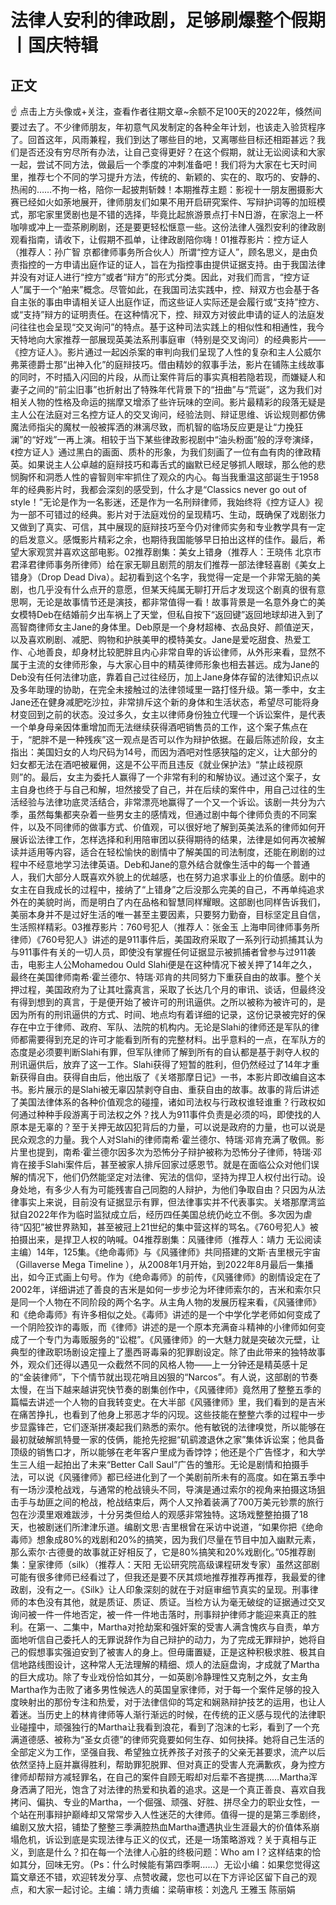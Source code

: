 # 法律人安利的律政剧，足够刷爆整个假期丨国庆特辑
## 正文
☝ 点击上方头像或+关注，查看作者往期文章~余额不足100天的2022年，倏然间要过去了。不少律师朋友，年初意气风发制定的各种全年计划，也该走入验货程序了。回首这年，风雨兼程，我们到达了哪些目的地，又离哪些目标还相距甚远？我们是否还没有穷尽所有办法，让自己变得更好？在这个假期，就让无讼阅读和大家一起，尝试不同方法，做最后一个季度的冲刺准备吧！我们将为大家在七天时间里，推荐七个不同的学习提升方法，传统的、新颖的、实在的、取巧的、安静的、热闹的……不拘一格，陪你一起披荆斩棘！本期推荐主题：影视十一朋友圈摄影大赛已经如火如荼地展开，律师朋友们如果不用开启研究案件、写辩护词等的加班模式，那宅家里煲剧也是不错的选择，毕竟比起旅游景点打卡N日游，在家泡上一杯咖啡或冲上一壶茶刷刷剧，还是要更轻松惬意一些。这份法律人强烈安利的律政剧观看指南，请收下，让假期不孤单，让律政剧陪你嗨！01推荐影片：控方证人（推荐人：孙广智 京都律师事务所合伙人）所谓“控方证人”，顾名思义，是由负责指控的一方申请出庭作证的证人，旨在为指控事由提供证据支持。由于我国法律并没有对证人进行“控方”或者“辩方”的形式分类。因此，对我们而言，“控方证人”属于一个“舶来”概念。尽管如此，在我国司法实践中，控、辩双方也会基于各自主张的事由申请相关证人出庭作证，而这些证人实际还是会履行或“支持”控方、或“支持”辩方的证明责任。在这种情况下，控、辩双方对彼此申请的证人的法庭发问往往也会呈现“交叉询问”的特点。基于这种司法实践上的相似性和相通性，我今天特地向大家推荐一部展现英美法系刑事庭审（特别是交叉询问）的经典影片——《控方证人》。影片通过一起凶杀案的审判向我们呈现了人性的复杂和主人公威尔弗莱德爵士那“出神入化”的庭辩技巧。借由精妙的叙事手法，影片在铺陈主线故事的同时，不时插入闪回的片段，从而让案件背后的事实真相若隐若现，而嫌疑人和妻子之间的“前尘旧事”也折射出了特殊年代背景下的“扭曲”与“荒诞”，这为我们对相关人物的性格及命运的揣摩又增添了些许玩味的空间。影片最精彩的段落无疑是主人公在法庭对三名控方证人的交叉询问，经验法则、辩证思维、诉讼规则都仿佛魔法师指尖的魔杖一般被挥洒的淋漓尽致，而机智的临场反应更是让“力挽狂澜”的“好戏”一再上演。相较于当下某些律政影视剧中“油头粉面”般的浮夸演绎，《控方证人》通过黑白的画面、质朴的形象，为我们刻画了一位有血有肉的律政精英。如果说主人公卓越的庭辩技巧和毒舌式的幽默已经足够抓人眼球，那么他的悲悯胸怀和洞悉人性的睿智则牢牢抓住了观众的内心。每当我重温这部诞生于1958年的经典影片时，我都会深刻的感受到，什么才是“Classics never go out of style！”无论是作为一名影迷，还是作为一名刑辩律师，我始终将《控方证人》视为一部不可错过的经典。影片对于法庭戏份的呈现精巧、生动，既确保了戏剧张力又做到了真实、可信，其中展现的庭辩技巧至今仍对律师实务和专业教学具有一定的启发意义。感慨影片精彩之余，也期待我国能够早日拍出这样的佳作。最后，希望大家观赏并喜欢这部电影。02推荐剧集：美女上错身（推荐人：王晓伟 北京市君泽君律师事务所律师）给在家无聊且剧荒的朋友们推荐一部法律轻喜剧《美女上错身》（Drop Dead Diva）。起初看到这个名字，我觉得一定是一个非常无脑的美剧，也几乎没有什么点开的意愿，但某天纯属无聊打开后才发现这个剧真的很有意思啊，无论是故事情节还是演技，都非常值得一看！故事背景是一名意外身亡的美女模特Deb在结婚前夕出车祸上了天堂，但私自按下“返回键”返回地球却进入到了高智商律师女主Jane的身体里。Deb原是一个身材超棒、衣品良好、颜值逆天，以及喜欢刷剧、减肥、购物和护肤美甲的模特美女。Jane是爱吃甜食、热爱工作、心地善良，却身材比较肥胖且内心非常自卑的诉讼律师，从外形来看，显然不属于主流的女律师形象，与大家心目中的精英律师形象也相去甚远。成为Jane的Deb没有任何法律功底，靠着自己过往经历，加上Jane身体存留的法律知识点以及多年助理的协助，在完全未接触过的法律领域里一路打怪升级。第一季中，女主Jane还在健身减肥吃沙拉，非常排斥这个新的身体和生活状态，希望尽可能将身材变回到之前的状态。没过多久，女主以律师身份独立代理一个诉讼案件，是代表一个单身母亲因体重增加而无法继续获得酒吧销售员的工作，这个案子焦点在于，“肥胖不是一种残疾”这一观点是否可以作为辩护依据。在最后陈述阶段，女主指出：美国妇女的人均尺码为14号，而因为酒吧对性感狭隘的定义，让大部分的妇女都无法在酒吧被雇佣，这是不公平而且违反《就业保护法》“禁止歧视原则”的。最后，女主为委托人赢得了一个非常有利的和解协议。通过这个案子，女主自身也终于与自己和解，坦然接受了自己，并在后续的案件中，用自己过往的生活经验与法律功底灵活结合，非常漂亮地赢得了一个又一个诉讼。该剧一共分为六季，虽然每集都夹杂着一些男女主的感情戏，但通过剧中每个律师负责的不同案件，以及不同律师的做事方式、价值观，可以很好地了解到英美法系的律师如何开展诉讼法律工作，怎样选择和利用陪审团以获得期待的结果，法律是如何再次被解读并适用等内容，适合在轻松愉快的剧情中了解美国的司法制度，还能在刷剧的过程中不经意地学习法律英语。Deb和Jane的意外结合就像生活中的每一个普通人，我们大部分人既喜欢外貌上的优越感，也在努力追求事业上的价值感。剧中的女主在自我成长的过程中，接纳了“上错身”之后没那么完美的自己，不再单纯追求外在的美貌时尚，而是明白了内在品格和智慧同样耀眼。这部剧也同样告诉我们，美丽本身并不是过好生活的唯一甚至主要因素，只要努力勤奋，目标坚定且自信，生活照样精彩。03推荐影片：760号犯人（推荐人：张金玉 上海申同律师事务所律师）《760号犯人》讲述的是911事件后，美国政府采取了一系列行动抓捕其认为与911事件有关的一切人员，即使没有掌握任何证据显示被抓捕者曾参与过911袭击，电影主人公Mohamedou Ould Slahi便是在这种情况下被关押了14年之久，最终在美国律师南希·霍兰德尔、特瑞·邓肯的共同努力下重获自由的故事。整个关押过程，美国政府为了让其吐露真言，采取了长达几个月的审讯、谈话，但最终没有得到想到的真言，于是便开始了被许可的刑讯逼供。之所以被称为被许可的，是因为所有的刑讯逼供的方式、时间、地点均有着详细的记录，这份记录被完好的保存在中立于律师、政府、军队、法院的机构内。无论是Slahi的律师还是军队的律师都需要得到充足的许可才能看到所有的完整材料。出乎意料的一点，在军队方的态度是必须要判断Slahi有罪，但军队律师了解到所有的自认都是基于剥夺人权的刑讯逼供后，放弃了这一工作。Slahi获得了短暂的胜利，但仍然经过了14年才重新获得自由。获得自由后，他出版了《关塔那摩日记》一书，本影片即改编自这本书。影片展示的是Slahi被无辜囚禁剥夺自由、重获自由的故事。故事的背后讲述了美国法律体系的各种价值观念的碰撞，诸如司法权与行政权谁轻谁重？行政权如何通过种种手段游离于司法权之外？找人为911事件负责是必须的吗，即使找的人原本是无辜的？至于关押无故囚犯背后的力量，可以说是政府的力量，也可以说是民众观念的力量。我个人对Slahi的律师南希·霍兰德尔、特瑞·邓肯充满了敬佩。影片里也提到，南希·霍兰德尔因多次为恐怖分子辩护被称为恐怖分子律师，特瑞·邓肯在接手Slahi案件后，甚至被家人排斥回家过感恩节。就是在面临公众对他们误解的情况下，他们仍然能坚定对法律、宪法的信仰，坚持为捍卫人权付出行动。设身处地，有多少人有为可能残害自己同胞的人辩护，为他们争取自由？只因为从法律事实上来说，目前没有证据显示有罪，但法律事实并不代表事实。关塔那摩湾监狱自2022年作为临时监狱成立后，经历四任美国总统仍屹立不倒。多次因为虐待“囚犯”被世界熟知，甚至被冠上21世纪的集中营这样的骂名。《760号犯人》被拍摄出来，是捍卫人权的呐喊。04推荐剧集：风骚律师（推荐人：靖力 无讼阅读主编）14年，125集。《绝命毒师》与《风骚律师》共同搭建的文斯·吉里根元宇宙（Gillaverse Mega Timeline ），从2008年1月开始，到2022年8月最后一集播出，如今正式画上句号。作为《绝命毒师》的前传，《风骚律师》的剧情设定在了2002年，详细讲述了善良的吉米是如何一步步沦为坏律师索尔的，吉米和索尔只是同一个人物在不同阶段的两个名字。从主角人物的发展历程来看，《风骚律师》和《绝命毒师》有许多相似之处。《毒师》讲述的是一个中学化学老师如何变成了一个阴险狡诈的毒贩，而《律师》讲述的是一个原本充满奋斗精神的小律师如何变成了一个专门为毒贩服务的“讼棍”。《风骚律师》的一大魅力就是突破次元壁，让典型的律政职场剧设定撞上了墨西哥毒枭的犯罪剧设定。除了由此带来的独特故事外，观众们还得以遇见一众截然不同的风格人物——上一分钟还是精英感十足的“金装律师”，下个情节就出现花哨且凶狠的“Narcos”。有人说，这部剧的节奏太慢，在当下越来越讲究快节奏的剧集创作中，《风骚律师》竟然用了整整五季的篇幅去讲述一个人物的自我转变史。在大半部《风骚律师》里，我们看到的是吉米在痛苦挣扎，也看到了他身上邪恶才华的闪现。这些技能在整整六季的过程中一步步显露锋芒，它们逐渐拼凑起我们熟悉的索尔。他有敏锐的法律嗅觉，所以能够在最初就破解凯特曼一家的伎俩，能抢先挖掘“矶鹞渡退休之家”集体诉讼案；他具备顶级的销售口才，所以能够在老年客户里成为香饽饽；他还是个广告怪才，和大学生三人组一起拍出了未来“Better Call Saul”广告的雏形。无论是剧情和拍摄手法，可以说《风骚律师》都已经进化到了一个美剧前所未有的高度。如在第五季中有一场沙漠枪战戏，与通常的枪战镜头不同，导演是通过索尔的视角来拍摄这场狙击手与劫匪之间的枪战，枪战结束后，两个人又拎着装满了700万美元钞票的旅行包在沙漠里艰难跋涉，十分另类但给人的观感非常独特。这场戏整整拍摄了18天，也被剧迷们所津津乐道。编剧文思·吉里根曾在采访中说道，“如果你把《绝命毒师》想象成80%的戏剧和20%的搞笑，因为我们尽量在节目中加入幽默元素，那么索尔·古德曼的故事就正好相反了，它是80%搞笑和20%戏剧化。”05推荐剧集：皇家律师（silk）（推荐人：天阳 无讼研究院高级课程研发专家）虽然这部剧可能有很多律师已经看过了，但我还是要不厌其烦地推荐推荐再推荐，我最爱的律政剧，没有之一。《Silk》让人印象深刻的就在于对庭审细节真实的呈现。刑事律师的本色没有其他，就是质证、质证、质证。当检方认为毫无破绽的证据通过交叉询问被一件一件地否定，被一件一件地击落时，刑事辩护律师才能迎来真正的胜利。在第一、二集中，Martha对抢劫案和强奸案的受害人满含愧疚与自责，单方面地听信自己委托人的无罪说辞作为自己辩护的动力，为了完成无罪辩护，她将自己的假想事实强迫安到了被害人的身上。但毋庸置疑，正是这种积极求胜、极其自信地路线图设计，这种常人无法理解的精细、烦人的法庭盘询，才成就了Martha的巨大成功。除了专业戏份恰如其分，一如英剧冷静理性又克制之外，女主角Martha作为击败了诸多男性候选人的英国皇家律师，对于每一个案件足够的投入度映射出的那份专注和热爱，对于法律信仰的笃定和娴熟辩护技艺的运用，也让人着迷。当历史上的林肯律师等人渐行渐远的时候，在传统的正义感与现代的法律职业碰撞中，顽强独行的Martha让我看到浪花，看到了泡沫的七彩，看到了一个充满道德感、被称为“圣女贞德”的律师究竟要如何生存、如何抉择。她将自己生活的全部定义为工作，坚强自我、希望独立抚养孩子对孩子的父亲无甚要求，流产以后依然坚持上庭并赢得胜利，帮助罪犯脱罪、但对真正的受害人充满歉疚，身为控方律师却帮辩方减轻罪名，在自己的案件自顾无暇却对后辈不吝提携……Martha浑身洒满了阳光，饱含了对法律的热爱和执着的追求。这是一个真正善良、喜欢自我拷问、偏执、专业的Martha，一个倔强、顽强、好胜、拼尽全力的职业女性，一个站在刑事辩护巅峰却又常常步入人性迷茫的大律师。值得一提的是第三季剧终，编剧又放大招，铺垫了整整三季满腔热血Martha遭遇执业生涯最大的价值体系崩塌危机，诉讼到底是实现法律与正义的仪式，还是一场策略游戏？关于真相与正义，到底是什么？扣在每一个法律人心脏的终极问题：Who am I？这样结束的恰如其分，回味无穷。（Ps：什么时候能有第四季啊……）无讼小编：如果您觉得这篇文章还不错，欢迎转发分享、点赞收藏，您也可以在下方评论区留下自己的观点，和大家一起讨论。主编：靖力责编：梁萌审核：刘逸凡 王雅玉 陈丽娟